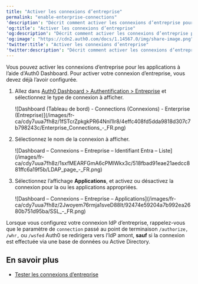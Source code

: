```yaml
---
title: "Activer les connexions d’entreprise"
permalink: "enable-enterprise-connections"
'description': "Décrit comment activer les connexions d’entreprise pour les applications à l’aide d'Auth0 Dashboard."
'og:title': "Activer les connexions d’entreprise"
'og:description': "Décrit comment activer les connexions d’entreprise pour les applications à l’aide d'Auth0 Dashboard."
'og:image': "https://cdn2.auth0.com/docs/1.14567.0/img/share-image.png"
'twitter:title': "Activer les connexions d’entreprise"
'twitter:description': "Décrit comment activer les connexions d’entreprise pour les applications à l’aide d'Auth0 Dashboard."
---
```


Vous pouvez activer les connexions d’entreprise pour les applications à l’aide d'<Tooltip href="/docs/fr-ca/glossary?term=auth0-dashboard" tip="Auth0 Dashboard
Principal produit d’Auth0 pour configurer vos services." cta="Voir le glossaire">Auth0 Dashboard</Tooltip>. Pour activer votre connexion d’entreprise, vous devez déjà l’avoir configurée.

1. Allez dans [Auth0 Dashboard > Authentification > Entreprise](https://manage.auth0.com/#/connections/enterprise) et sélectionnez le type de connexion à afficher.

   <Frame>![Dashboard (Tableau de bord) - Connections (Connexions) - Enterprise (Entreprise)](/images/fr-ca/cdy7uua7fh8z/1fSTcrZpkgkPR64NnI1lr8/4effc408fd5dda9818d307c7b798243c/Enterprise_Connections_-_FR.png)</Frame>

2. Sélectionnez le nom de la connexion à afficher.

   <Frame>![Dashboard – Connexions – Entreprise – Identifiant Entra – Liste](/images/fr-ca/cdy7uua7fh8z/1sxfMEARFGmA6cPMlWkx3c/518fbad91eae21aedcc881ffc6a19f5b/LDAP_page_-_FR.png)</Frame>

3. Sélectionnez l’affichage **Applications**, et activez ou désactivez la connexion pour la ou les applications appropriées.

   <Frame>![Dashboard – Connexions – Entreprise – Applications](/images/fr-ca/cdy7uua7fh8z/2Jwoyem76rmja1sveD88It/92474e59204a7b992ea2680b751d95ba/SSL_-_FR.png)</Frame>

Lorsque vous configurez votre connexion <Tooltip href="/docs/fr-ca/glossary?term=idp" tip="Fournisseur d’identité (IdP)
Service de stockage et de gestion des identités numériques." cta="Voir le glossaire">IdP</Tooltip> d’entreprise, rappelez-vous que le paramètre de `connection` passé au point de terminaison `/authorize,` `/whr,` ou `/wsfed` Auth0 se redirigera vers l’IdP amont, **sauf** si la connexion est effectuée via une base de données ou Active Directory.

## En savoir plus

* [Tester les connexions d’entreprise](/docs/fr-ca/authenticate/identity-providers/enterprise-identity-providers/test-enterprise-connections)